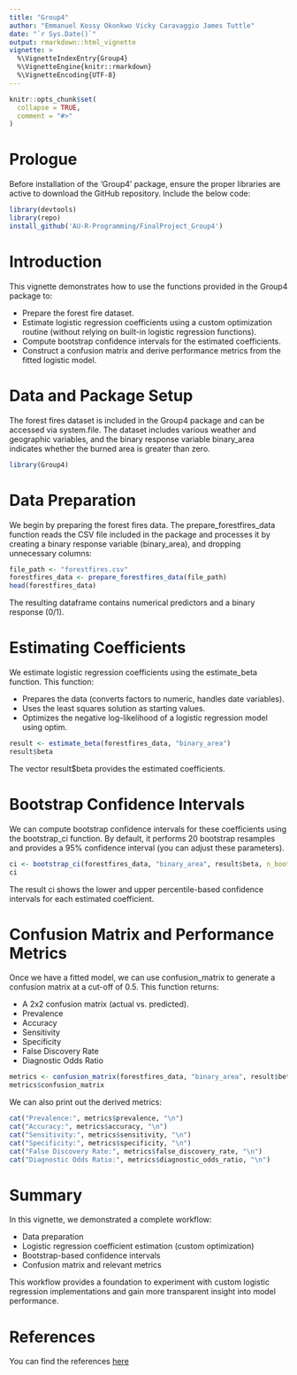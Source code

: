 ```yaml
---
title: "Group4"
author: "Emmanuel Kossy Okonkwo Vicky Caravaggio James Tuttle"
date: "`r Sys.Date()`"
output: rmarkdown::html_vignette
vignette: >
  %\VignetteIndexEntry{Group4}
  %\VignetteEngine{knitr::rmarkdown}
  %\VignetteEncoding{UTF-8}
---
```


```r
knitr::opts_chunk$set(
  collapse = TRUE,
  comment = "#>"
)
```
# Prologue 

Before installation of the 'Group4' package, ensure the proper libraries are active to download the GitHub repository. Include the below code:

```r
library(devtools)
library(repo)
install_github('AU-R-Programming/FinalProject_Group4')
```

# Introduction

This vignette demonstrates how to use the functions provided in the Group4 package to:

- Prepare the forest fire dataset.
- Estimate logistic regression coefficients using a custom optimization routine (without relying on built-in logistic regression functions).
- Compute bootstrap confidence intervals for the estimated coefficients.
- Construct a confusion matrix and derive performance metrics from the fitted logistic model.


# Data and Package Setup 

The forest fires dataset is included in the Group4 package and can be accessed via system.file. The dataset includes various weather and geographic variables, and the binary response variable binary_area indicates whether the burned area is greater than zero.

```r
library(Group4)
```

# Data Preparation

We begin by preparing the forest fires data. The prepare_forestfires_data function reads the CSV file included in the package and processes it by creating a binary response variable (binary_area), and dropping unnecessary columns:

```r
file_path <- "forestfires.csv"
forestfires_data <- prepare_forestfires_data(file_path)
head(forestfires_data)

```

The resulting dataframe contains numerical predictors and a binary response (0/1).


# Estimating Coefficients

We estimate logistic regression coefficients using the estimate_beta function. This function:

- Prepares the data (converts factors to numeric, handles date variables).
- Uses the least squares solution as starting values.
- Optimizes the negative log-likelihood of a logistic regression model using optim.


```r
result <- estimate_beta(forestfires_data, "binary_area")
result$beta

```

The vector result$beta provides the estimated coefficients.


# Bootstrap Confidence Intervals

We can compute bootstrap confidence intervals for these coefficients using the bootstrap_ci function. By default, it performs 20 bootstrap resamples and provides a 95% confidence interval (you can adjust these parameters).

```r
ci <- bootstrap_ci(forestfires_data, "binary_area", result$beta, n_bootstrap = 20, alpha = 0.05)
ci

```
The result ci shows the lower and upper percentile-based confidence intervals for each estimated coefficient.



# Confusion Matrix and Performance Metrics

Once we have a fitted model, we can use confusion_matrix to generate a confusion matrix at a cut-off of 0.5. This function returns:

- A 2x2 confusion matrix (actual vs. predicted).
- Prevalence
- Accuracy
- Sensitivity
- Specificity
- False Discovery Rate
- Diagnostic Odds Ratio


```r
metrics <- confusion_matrix(forestfires_data, "binary_area", result$beta)
metrics$confusion_matrix

```
We can also print out the derived metrics:

```r
cat("Prevalence:", metrics$prevalence, "\n")
cat("Accuracy:", metrics$accuracy, "\n")
cat("Sensitivity:", metrics$sensitivity, "\n")
cat("Specificity:", metrics$specificity, "\n")
cat("False Discovery Rate:", metrics$false_discovery_rate, "\n")
cat("Diagnostic Odds Ratio:", metrics$diagnostic_odds_ratio, "\n")

```


# Summary
In this vignette, we demonstrated a complete workflow:

- Data preparation
- Logistic regression coefficient estimation (custom optimization)
- Bootstrap-based confidence intervals
- Confusion matrix and relevant metrics

This workflow provides a foundation to experiment with custom logistic regression implementations and gain more transparent insight into model performance.



# References

You can find the references [here](https://chatgpt.com/share/675202cb-5bac-8010-b516-8dcecc495f9a)

